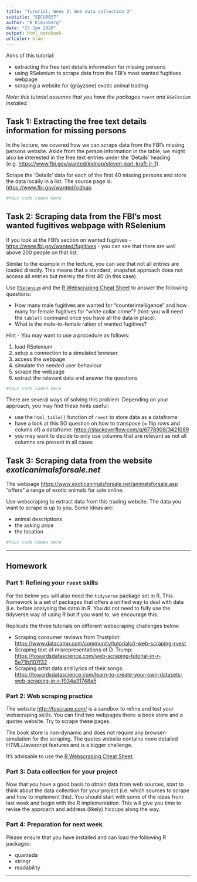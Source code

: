 ```yaml
---
title: "Tutorial, Week 2: Web data collection 2"
subtitle: "SECU0057"
author: "B Kleinberg"
date: "23 Jan 2020"
output: html_notebook
urlcolor: blue
---
```


Aims of this tutorial:

- extracting the free text details information for missing persons
- using RSelenium to scrape data from the FBI's most wanted fugitives webpage
- scraping a website for (grayzone) exotic animal trading


_Note: this tutorial assumes that you have the packages `rvest` and `RSelenium` installed._


## Task 1: Extracting the free text details information for missing persons

In the lecture, we covered how we can scrape data from the FBI's missing persons website. Aside from the person information in the table, we might also be interested in the free text entries under the 'Details' heading (e.g. [https://www.fbi.gov/wanted/kidnap/steven-earl-kraft-jr-1](https://www.fbi.gov/wanted/kidnap/steven-earl-kraft-jr-1)).

Scrape the 'Details' data for each of the first 40 missing persons and store the data locally in a list. The source page is: [https://www.fbi.gov/wanted/kidnap](https://www.fbi.gov/wanted/kidnap)

```r
#Your code comes here
```


## Task 2: Scraping data from the FBI's most wanted fugitives webpage with RSelenium

If you look at the FBI's section on wanted fugitives - [https://www.fbi.gov/wanted/fugitives](https://www.fbi.gov/wanted/fugitives) - you can see that there are well above 200 people on that list.

Similar to the example in the lecture, you can see that not all entries are loaded directly. This means that a standard, snapshot approach does not access all entries but merely the first 40 (in this case).

Use [`RSelenium`]() and the [R Webscraping Cheat Sheet](https://github.com/yusuzech/r-web-scraping-cheat-sheet/blob/master/README.md) to answer the following questions:

- How many male fugitives are wanted for "counterintelligence" and how many for female fugitives for "white collar crime"? (hint: you will need the `table()` command once you have all the data in place).
- What is the male-to-female ration of wanted fugitives?

Hint - You may want to use a procedure as follows:

1. load RSelenium
2. setup a connection to a simulated browser
3. access the webpage
4. simulate the needed user behaviour
5. scrape the webpage
6. extract the relevant data and answer the questions


```r
#Your code comes here
```

There are several ways of solving this problem. Depending on your approach, you may find these hints useful:

- use the `html_table()` function of `rvest` to store data as a dataframe
- have a look at this SO question on how to transpose (= flip rows and colums of) a dataframe: [https://stackoverflow.com/q/6778908/3421089](https://stackoverflow.com/q/6778908/3421089)
- you may want to decide to only use columns that are relevant as not all columns are present in all cases


## Task 3: Scraping data from the website _exoticanimalsforsale.net_

The webpage [https://www.exoticanimalsforsale.net/animalsforsale.asp](https://www.exoticanimalsforsale.net/animalsforsale.asp) "offers" a range of exotic animals for sale online. 

Use webscraping to extract data from this trading website. The data you want to scrape is up to you. Some ideas are:

- animal descriptions
- the asking price
- the location

```r
#Your code comes here
```



---

## Homework

### Part 1: Refining your `rvest` skills

For the below you will also need the `tidyverse` package set in R. This framework is a set of packages that offers a unified way to deal with data (i.e. before analysing the data) in R. You do not need to fully use the tidyverse way of using R but if you want to, we encourage this.

Replicate the three tutorials on different webscraping challenges below:

- Scraping consumer reviews from Trustpilot: [https://www.datacamp.com/community/tutorials/r-web-scraping-rvest](https://www.datacamp.com/community/tutorials/r-web-scraping-rvest)
- Scraping text of misrepresentations of D. Trump: [https://towardsdatascience.com/web-scraping-tutorial-in-r-5e71fd107f32](https://towardsdatascience.com/web-scraping-tutorial-in-r-5e71fd107f32)
- Scraping artist data and lyrics of their songs: [https://towardsdatascience.com/learn-to-create-your-own-datasets-web-scraping-in-r-f934a31748a5](https://towardsdatascience.com/learn-to-create-your-own-datasets-web-scraping-in-r-f934a31748a5)


### Part 2: Web scraping practice

The website [http://toscrape.com/](http://toscrape.com/) is a sandbox to refine and test your webscraping skills. You can find two webpages there: a book store and a quotes website. Try to scrape these pages.

The book store is non-dynamic and does not require any browser-simulation for the scraping. The quotes website contains more detailed HTML/Javascript features and is a bigger challenge.

It's advisable to use the [R Webscraping Cheat Sheet](https://github.com/yusuzech/r-web-scraping-cheat-sheet/blob/master/README.md).


### Part 3: Data collection for your project

Now that you have a good basis to obtain data from web sources, start to think about the data collection for your project (i.e. which sources to scrape and how to implement this). You should start with some of the ideas from last week and begin with the R implementation. This will give you time to revise the approach and address (likely) hiccups along the way.

### Part 4: Preparation for next week

Please ensure that you have installed and can load the following R packages:

- quanteda
- stringr
- readability

---
